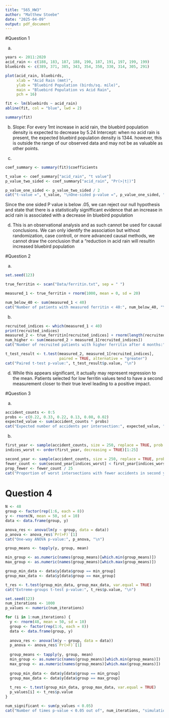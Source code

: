 ```yaml
---
title: "565_HW3"
author: "Matthew Stoebe"
date: "2025-04-09"
output: pdf_document
---
```


#Question 1

a)

```r
years <- 2011:2020
acid_rain <- c(188, 183, 187, 188, 190, 187, 191, 197, 199, 199)
bluebirds <- c(389, 371, 385, 343, 354, 350, 330, 314, 305, 291)

plot(acid_rain, bluebirds,
     xlab = "Acid Rain (mmt)",
     ylab = "Bluebird Population (birds/sq. mile)",
     main = "Bluebird Population vs Acid Rain",
     pch = 16)

fit <- lm(bluebirds ~ acid_rain)
abline(fit, col = "blue", lwd = 2)

summary(fit)
```


b)
Slope: For every 1mt increase in acid rain, the bluebird population density is expected to decrease by 5.24
Intercept: when no acid rain is present, the expected bluebird population density is 1344. however, this is outside the range of our observed data and may not be as valuable as other points.

c)
```r
coef_summary <- summary(fit)$coefficients

t_value <- coef_summary["acid_rain", "t value"]
p_value_two_sided <- coef_summary["acid_rain", "Pr(>|t|)"]

p_value_one_sided <- p_value_two_sided / 2
cat("t-value =", t_value, "\nOne-sided p-value =", p_value_one_sided, "\n")

```

Since the one sided P value is below .05, we can reject our null hypothesis and state that there is a statistically signifficant evidence that an increase in acid rain is associated with a decrease iin bluebird population

d)
This is an observational analysis and as such cannot be used for causal conclusions. We can only identify the association but without randomization, case controll, or more advanced causal methods, we cannot draw the conclusion that a "reduction in acid rain will resultin increased bluebird population

#Question 2

a)
```r
set.seed(123) 

true_ferritin <- scan("Data/ferritin.txt", sep = " ")

measured_1 <- true_ferritin + rnorm(1000, mean = 0, sd = 20)

num_below_40 <- sum(measured_1 < 40)
cat("Number of patients with measured ferritin < 40:", num_below_40, "\n")

```

b)
```r
recruited_indices <- which(measured_1 < 40)
print(recruited_indices)
measured_2 <- true_ferritin[recruited_indices] + rnorm(length(recruited_indices), mean = 0, sd = 20)
num_higher <- sum(measured_2 > measured_1[recruited_indices])
cat("Number of recruited patients with higher ferritin after 4 months:", num_higher, "\n")

```


```r
t_test_result <- t.test(measured_2, measured_1[recruited_indices],
                        paired = TRUE, alternative = "greater")
cat("Paired t-test p-value:", t_test_result$p.value, "\n")
```

d)
While this appears significant, it actually may represent regression to the mean. Patients selected for low ferritin values tend to have a second measurement closer to their true level leading to a positive impact. 

#Question  3

a)

```r
accident_counts <- 0:5
probs <- c(0.22, 0.33, 0.22, 0.13, 0.08, 0.02)
expected_value <- sum(accident_counts * probs)
cat("Expected number of accidents per intersection:", expected_value, "\n")
```

b)

```r

first_year <- sample(accident_counts, size = 250, replace = TRUE, prob = probs)
indices_worst <- order(first_year, decreasing = TRUE)[1:25]

second_year <- sample(accident_counts, size = 250, replace = TRUE, prob = probs)
fewer_count <- sum(second_year[indices_worst] < first_year[indices_worst])
prop_fewer <- fewer_count / 25
cat("Proportion of worst intersections with fewer accidents in second year:", prop_fewer, "\n")

```


# Question 4

```r
N <- 48
group <- factor(rep(1:6, each = 8))
y <- rnorm(N, mean = 50, sd = 10)
data <- data.frame(group, y)

anova_res <- anova(lm(y ~ group, data = data))
p_anova <- anova_res$`Pr(>F)`[1]
cat("One-way ANOVA p-value:", p_anova, "\n")

group_means <- tapply(y, group, mean)

min_group <- as.numeric(names(group_means)[which.min(group_means)])
max_group <- as.numeric(names(group_means)[which.max(group_means)])

group_min_data <- data$y[data$group == min_group]
group_max_data <- data$y[data$group == max_group]

t_res <- t.test(group_min_data, group_max_data, var.equal = TRUE)
cat("Extreme-groups t-test p-value:", t_res$p.value, "\n")

```

```r
set.seed(123)
num_iterations <- 1000
p_values <- numeric(num_iterations)

for (i in 1:num_iterations) {
  y <- rnorm(48, mean = 50, sd = 10)
  group <- factor(rep(1:6, each = 8))
  data <- data.frame(group, y)
  
  anova_res <- anova(lm(y ~ group, data = data))
  p_anova <- anova_res$`Pr(>F)`[1]
  
  group_means <- tapply(y, group, mean)
  min_group <- as.numeric(names(group_means)[which.min(group_means)])
  max_group <- as.numeric(names(group_means)[which.max(group_means)])
  
  group_min_data <- data$y[data$group == min_group]
  group_max_data <- data$y[data$group == max_group]
  
  t_res <- t.test(group_min_data, group_max_data, var.equal = TRUE)
  p_values[i] <- t_res$p.value
}

num_significant <- sum(p_values < 0.05)
cat("Number of times p-value < 0.05 out of", num_iterations, "simulations:", num_significant, "\n")

```


